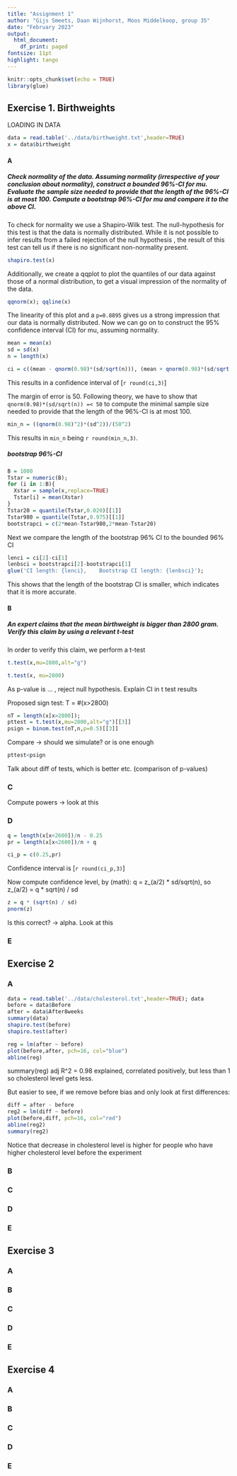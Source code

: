 ```yaml
---
title: "Assignment 1"
author: "Gijs Smeets, Daan Wijnhorst, Moos Middelkoop, group 35"
date: "February 2023"
output:
  html_document:
    df_print: paged
fontsize: 11pt
highlight: tango
---
```


```r
knitr::opts_chunk$set(echo = TRUE)
library(glue)
```

## Exercise 1. Birthweights

LOADING IN DATA
```r
data = read.table('../data/birthweight.txt',header=TRUE)
x = data$birthweight
```


#### A
##### Check normality of the data. Assuming normality (irrespective of your conclusion about normality), construct a bounded 96%-CI for mu. Evaluate the sample size needed to provide that the length of the 96%-CI is at most 100. Compute a bootstrap 96%-CI for mu and compare it to the above CI.

To check for normality we use a Shapiro-Wilk test. The null-hypothesis for this test is that the data is normally distributed. While it is not possible to infer results from a failed rejection of the null hypothesis , the result of this test can tell us if there is no significant non-normality present.

```r
shapiro.test(x)
```

Additionally, we create a qqplot to plot the quantiles of our data against those of a normal distribution, to get a visual impression of the normality of the data.

```r
qqnorm(x); qqline(x)
```

The linearity of this plot and a `p=0.8895` gives us a strong impression that our data is normally distributed. Now we can go on to construct the 95% confidence interval (CI) for mu, assuming normality.

```r
mean = mean(x)
sd = sd(x)
n = length(x)

ci = c((mean - qnorm(0.98)*(sd/sqrt(n))), (mean + qnorm(0.98)*(sd/sqrt(n))))
```

This results in a confidence interval of [`r round(ci,3)`]

The margin of error is 50. Following theory, we have to show that `qnorm(0.98)*(sd/sqrt(n)) =< 50` to compute the minimal sample size needed to provide that the length of the 96%-CI is at most 100.
```r
min_n = ((qnorm(0.98)^2)*(sd^2))/(50^2)
```
This results in `min_n` being `r round(min_n,3)`.


##### bootstrap 96%-CI 
```r
B = 1000
Tstar = numeric(B);
for (i in 1:B){
  Xstar = sample(x,replace=TRUE)
  Tstar[i] = mean(Xstar)
}
Tstar20 = quantile(Tstar,0.020)[[1]]
Tstar980 = quantile(Tstar,0.975)[[1]]
bootstrapci = c(2*mean-Tstar980,2*mean-Tstar20)
```

Next we compare the length of the bootstrap 96% CI to the bounded 96% CI
```r
lenci = ci[2]-ci[1]
lenbsci = bootstrapci[2]-bootstrapci[1]
glue('CI length: {lenci},    Bootstrap CI length: {lenbsci}');
```
This shows that the length of the bootstrap CI is smaller, which indicates that it is more accurate.


#### B
##### An expert claims that the mean birthweight is bigger than 2800 gram. Verify this claim by using a relevant t-test

In order to verify this claim, we perform a t-test 
```r
t.test(x,mu=2800,alt="g")

t.test(x, mu=2800)
```
As p-value is ... , reject null hypothesis.
Explain CI in t test results

Proposed sign test: T = #(x>2800)
```r
nT = length(x[x>2800]); 
pttest = t.test(x,mu=2800,alt="g")[[3]]
psign = binom.test(nT,n,p=0.5)[[3]]
```

Compare -> should we simulate? or is one enough
```r
pttest<psign
```
Talk about diff of tests, which is better etc. (comparison of p-values)

### C
Compute powers -> look at this

### D
```r
q = length(x[x<2600])/n - 0.25
pr = length(x[x<2600])/n + q
```

```r
ci_p = c(0.25,pr)
```
Confidence interval is [`r round(ci_p,3)`]


Now compute confidence level, by (math): q = z_(a/2) * sd/sqrt(n), so z_(a/2) = q * sqrt(n) / sd
```r
z = q * (sqrt(n) / sd)
pnorm(z)
```

Is this correct? -> alpha. Look at this


### E


## Exercise 2

### A
```r
data = read.table('../data/cholesterol.txt',header=TRUE); data
before = data$Before
after = data$After8weeks
summary(data)
shapiro.test(before)
shapiro.test(after)
```
```r
reg = lm(after ~ before)
plot(before,after, pch=16, col="blue")
abline(reg)
```
summary(reg) adj R^2 = 0.98 explained, correlated positively, but less than 1 so cholesterol level gets less. 

But easier to see, if we remove before bias and only look at first differences:
```r
diff = after - before
reg2 = lm(diff ~ before)
plot(before,diff, pch=16, col="red")
abline(reg2)
summary(reg2)
```
Notice that decrease in cholesterol level is higher for people who have higher cholesterol level before the experiment

### B

### C

### D

### E


## Exercise 3

### A

### B

### C

### D

### E


## Exercise 4

### A

### B

### C

### D

### E

